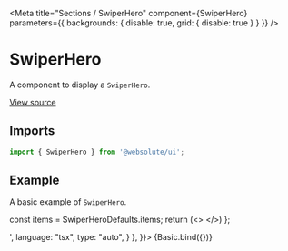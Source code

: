 
<Meta
  title="Sections / SwiperHero"
  component={SwiperHero}
  parameters={{ backgrounds: { disable: true, grid: { disable: true } } }}
/>

# SwiperHero

A component to display a `SwiperHero`.

[View source](https://github.com/actarian/design-system/tree/main/src/ui/sections/swiper-hero)

## Imports

```js
import { SwiperHero } from '@websolute/ui';
```

## Example

A basic example of `SwiperHero`.

  const items = SwiperHeroDefaults.items;
  return (<>
    <SwiperHero items={items} />
  </>)
};

<Canvas>
  <Story name="SwiperHero" parameters={{
    docs: {
      source: {
        code: '<SwiperHero items={items} />',
        language: "tsx",
        type: "auto",
      }
    },
  }}>
    {Basic.bind({})}
  </Story>
</Canvas>

